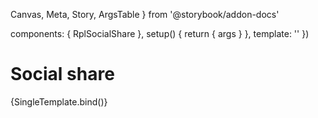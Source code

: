   Canvas,
  Meta,
  Story,
  ArgsTable
} from '@storybook/addon-docs'

  components: { RplSocialShare },
  setup() {
    return { args }
  },
  template: '<RplSocialShare v-bind="args" />'
})

<Meta title='Components/Navigation/Social share' component={RplSocialShare} />

# Social share

<ArgsTable of={RplSocialShare} />

<Canvas>
  <Story
    name='Default'
    play={a11yStoryCheck}
    args={{
      items: [
        {
          label: 'Facebook',
          url: 'https:/f',
          icon: 'icon-facebook'
        },
        {
          label: 'Twitter',
          url: 'https:/t',
          icon: 'icon-twitter'
        },
        {
          label: 'LinkedIn',
          url: 'https://l',
          icon: 'icon-linkedin'
        }
      ]
    }}
  >
    {SingleTemplate.bind()}
  </Story>
</Canvas>
